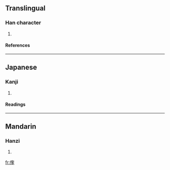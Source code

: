==Translingual==
===Han character===
{{Han char|rad=人|as=09|sn=11|four=|canj=人大弓弓 (OKNN)}}
# {{defn|Han}}
====References====
{{Han ref|kx=0111.170|dkj=00881|dj=0237.140|hdz=10188.100|uh=5067|ud=20583}}
----
==Japanese==
===Kanji===
{{ja-kanji|grade=|rs=人09}}
# {{defn|Japanese}}
====Readings====
{{ja-readings|on=[[た]] (ta)|kun=[[はる]] (haru)}}
----
==Mandarin==
===Hanzi===
{{cmn-hanzi|pin=[[zhā]] (zha1)|wg=cha<sup>1</sup>}}
# {{defn|Mandarin}}

[[fr:偧]]